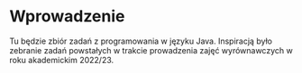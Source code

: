 # Wprowadzenie {.unnumbered}

Tu będzie zbiór zadań z programowania w języku Java. Inspiracją było zebranie zadań powstałych w trakcie prowadzenia zajęć wyrównawczych w roku akademickim 2022/23.

